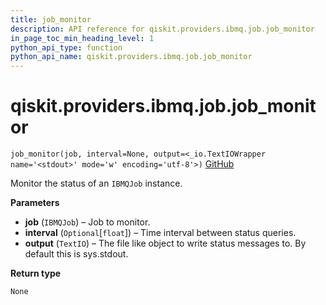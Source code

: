 ```yaml
---
title: job_monitor
description: API reference for qiskit.providers.ibmq.job.job_monitor
in_page_toc_min_heading_level: 1
python_api_type: function
python_api_name: qiskit.providers.ibmq.job.job_monitor
---
```


# qiskit.providers.ibmq.job.job\_monitor

<span id="qiskit.providers.ibmq.job.job_monitor" />

`job_monitor(job, interval=None, output=<_io.TextIOWrapper name='<stdout>' mode='w' encoding='utf-8'>)` [GitHub](https://github.com/qiskit/qiskit-ibmq-provider/tree/stable/0.18/qiskit/providers/ibmq/job/job_monitor.py "view source code")

Monitor the status of an `IBMQJob` instance.

**Parameters**

*   **job** (`IBMQJob`) – Job to monitor.
*   **interval** (`Optional`\[`float`]) – Time interval between status queries.
*   **output** (`TextIO`) – The file like object to write status messages to. By default this is sys.stdout.

**Return type**

`None`

